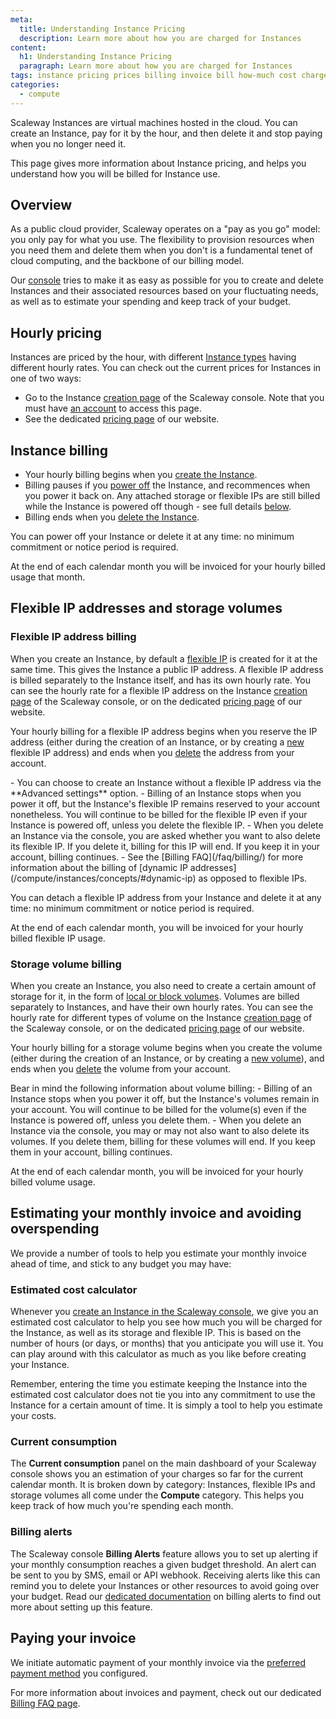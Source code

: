 ```yaml
---
meta:
  title: Understanding Instance Pricing
  description: Learn more about how you are charged for Instances
content:
  h1: Understanding Instance Pricing
  paragraph: Learn more about how you are charged for Instances
tags: instance pricing prices billing invoice bill how-much cost charge
categories: 
  - compute
---
```


Scaleway Instances are virtual machines hosted in the cloud. You can create an Instance, pay for it by the hour, and then delete it and stop paying when you no longer need it.

This page gives more information about Instance pricing, and helps you understand how you will be billed for Instance use.

## Overview

As a public cloud provider, Scaleway operates on a "pay as you go" model: you only pay for what you use. The flexibility to provision resources when you need them and delete them when you don't is a fundamental tenet of cloud computing, and the backbone of our billing model.

Our [console](https://console.scaleway.com/) tries to make it as easy as possible for you to create and delete Instances and their associated resources based on your fluctuating needs, as well as to estimate your spending and keep track of your budget.

## Hourly pricing

Instances are priced by the hour, with different [Instance types](/compute/instances/reference-content/choosing-instance-type/) having different hourly rates. You can check out the current prices for Instances in one of two ways:
- Go to the Instance [creation page](https://console.scaleway.com/instance/servers/create) of the Scaleway console. Note that you must have [an account](/console/my-account/how-to/create-an-account) to access this page.
- See the dedicated [pricing page](https://www.scaleway.com/en/pricing/?tags=available) of our website.

## Instance billing

- Your hourly billing begins when you [create the Instance](/compute/instances/how-to/create-an-instance/).
- Billing pauses if you [power off](/compute/instances/how-to/power-off-instance/) the Instance, and recommences when you power it back on. Any attached storage or flexible IPs are still billed while the Instance is powered off though - see full details [below](#flexible-ip-addresses-and-storage-volumes).
- Billing ends when you [delete the Instance](/compute/instances/how-to/create-an-instance/).

You can power off your Instance or delete it at any time: no minimum commitment or notice period is required.

At the end of each calendar month you will be invoiced for your hourly billed usage that month.

## Flexible IP addresses and storage volumes

### Flexible IP address billing 

When you create an Instance, by default a [flexible IP](/compute/instances/concepts/#flexible-ip/) is created for it at the same time. This gives the Instance a public IP address. A flexible IP address is billed separately to the Instance itself, and has its own hourly rate. You can see the hourly rate for a flexible IP address on the Instance [creation page](https://console.scaleway.com/instance/servers/create) of the Scaleway console, or on the dedicated [pricing page](https://www.scaleway.com/en/pricing/?tags=available) of our website.

Your hourly billing for a flexible IP address begins when you reserve the IP address (either during the creation of an Instance, or by creating a [new](/compute/instances/how-to/use-flexips/#how-to-create-a-new-flexible-ip-address) flexible IP address) and ends when you [delete](/compute/instances/how-to/use-flexips/#how-to-delete-a-flexible-ip-address) the address from your account.

<Message type="note">
  - You can choose to create an Instance without a flexible IP address via the **Advanced settings** option.
  - Billing of an Instance stops when you power it off, but the Instance's flexible IP remains reserved to your account nonetheless. You will continue to be billed for the flexible IP even if your Instance is powered off, unless you delete the flexible IP.
  - When you delete an Instance via the console, you are asked whether you want to also delete its flexible IP. If you delete it, billing for this IP will end. If you keep it in your account, billing continues.
  - See the [Billing FAQ](/faq/billing/) for more information about the billing of [dynamic IP addresses](/compute/instances/concepts/#dynamic-ip) as opposed to flexible IPs.
</Message>

You can detach a flexible IP address from your Instance and delete it at any time: no minimum commitment or notice period is required.

At the end of each calendar month, you will be invoiced for your hourly billed flexible IP usage.

### Storage volume billing 

When you create an Instance, you also need to create a certain amount of storage for it, in the form of [local or block volumes](/compute/instances/concepts/#volumes). Volumes are billed separately to Instances, and have their own hourly rates. You can see the hourly rate for different types of volume on the Instance [creation page](https://console.scaleway.com/instance/servers/create) of the Scaleway console, or on the dedicated [pricing page](https://www.scaleway.com/en/pricing/?tags=available) of our website.

Your hourly billing for a storage volume begins when you create the volume (either during the creation of an Instance, or by creating a [new volume](/storage/block/how-to/create-a-volume/)), and ends when you [delete](/storage/block/how-to/delete-a-volume/) the volume from your account.

<Message type="note">
  Bear in mind the following information about volume billing:
  - Billing of an Instance stops when you power it off, but the Instance's volumes  remain in your account. You will continue to be billed for the volume(s) even if the Instance is powered off, unless you delete them.
  - When you delete an Instance via the console, you may or may not also want to also delete its volumes. If you delete them, billing for these volumes will end. If you keep them in your account, billing continues.
</Message>

At the end of each calendar month, you will be invoiced for your hourly billed volume usage.

## Estimating your monthly invoice and avoiding overspending

We provide a number of tools to help you estimate your monthly invoice ahead of time, and stick to any budget you may have:

### Estimated cost calculator

Whenever you [create an Instance in the Scaleway console](https://console.scaleway.com/instance/servers/create/), we give you an estimated cost calculator to help you see how much you will be charged for the Instance, as well as its storage and flexible IP. This is based on the number of hours (or days, or months) that you anticipate you will use it. You can play around with this calculator as much as you like before creating your Instance. 

<Message type="note">
  Remember, entering the time you estimate keeping the Instance into the estimated cost calculator does not tie you into any commitment to use the Instance for a certain amount of time. It is simply a tool to help you estimate your costs.
</Message>

<Lightbox src="scw-estimated-cost.webp" alt="" />

### Current consumption

The **Current consumption** panel on the main dashboard of your Scaleway console shows you an estimation of your charges so far for the current calendar month. It is broken down by category: Instances, flexible IPs and storage volumes all come under the **Compute** category. This helps you keep track of how much you're spending each month.

<Lightbox src="scaleway-current-consumption.webp" alt="" />

### Billing alerts

The Scaleway console **Billing Alerts** feature allows you to set up alerting if your monthly consumption reaches a given budget threshold. An alert can be sent to you by SMS, email or API webhook. Receiving alerts like this can remind you to delete your Instances or other resources to avoid going over your budget. Read our [dedicated documentation](/console/my-account/how-to/use-billing-alerts/) on billing alerts to find out more about setting up this feature.

## Paying your invoice

We initiate automatic payment of your monthly invoice via the [preferred payment method](/console/my-account/how-to/manage-billing-information/) you configured. 

For more information about invoices and payment, check out our dedicated [Billing FAQ page](https://www.scaleway.com/en/docs/faq/billing/).